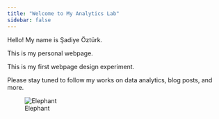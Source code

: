 ```yaml
---
title: "Welcome to My Analytics Lab"
sidebar: false 
---
```


Hello! My name is Şadiye Öztürk.

This is my personal webpage.

This is my first webpage design experiment.

Please stay tuned to follow my works on data analytics, blog posts, and more.

![Elephant](elephant.png)
